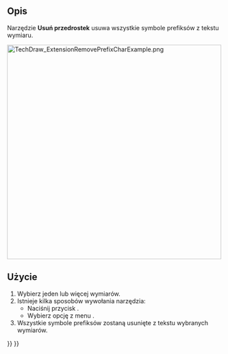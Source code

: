 <languages/>

{{Docnav/pl
|[[TechDraw_ExtensionInsertRepetition/pl|Dodaj powtórzenie]]
|[[TechDraw_ExtensionIncreaseDecimal/pl|Zwiększ ilość miejsc po przecinku]]
|[[TechDraw_Workbench/pl|środowisko pracy Rysunek Techniczny]]
|IconL=TechDraw_ExtensionInsertRepetition.svg
|IconR=TechDraw_ExtensionIncreaseDecimal.svg
|IconC=Workbench_TechDraw.svg
}}

{{GuiCommand/pl
|Name=TechDraw ExtensionRemovePrefixChar
|Name/pl=Rysunek Techniczny: Rozszerzenie Usuń przedrostek
|MenuLocation=Rysunek Techniczny → Rozszerzenia: Wymiary → Usuń prefiks
|Workbenches=[[TechDraw_Workbench/pl|Rysunek Techniczny]]
|Shortcut=
|Version=0.20
|SeeAlso=
}}

<span id="Description"></span>
==Opis==

Narzędzie '''Usuń przedrostek''' usuwa wszystkie symbole prefiksów z tekstu wymiaru.

[[Image:TechDraw_ExtensionRemovePrefixCharExample.png|500px]]
{{Caption|Po prawej wymiary bez przedrostków}}

<span id="Usage"></span>
==Użycie==

# Wybierz jeden lub więcej wymiarów.
# Istnieje kilka sposobów wywołania narzędzia:
#* Naciśnij przycisk {{Button|[[Image:TechDraw_ExtensionRemovePrefixChar.svg|16px]] '''Usuń przedrostek'''}}.
#* Wybierz opcję z menu {{MenuCommand|Rysunek Techniczny → Rozszerzenia: Wymiary → [[Image:TechDraw_ExtensionRemovePrefixChar.svg|16px]] Usuń przedrostek}}.
# Wszystkie symbole prefiksów zostaną usunięte z tekstu wybranych wymiarów.


{{Docnav/pl
|[[TechDraw_ExtensionInsertRepetition/pl|Dodaj powtórzenie]]
|[[TechDraw_ExtensionIncreaseDecimal/pl|Zwiększ ilość miejsc po przecinku]]
|[[TechDraw_Workbench/pl|środowisko pracy Rysunek Techniczny]]
|IconL=TechDraw_ExtensionInsertRepetition.svg
|IconR=TechDraw_ExtensionIncreaseDecimal.svg
|IconC=Workbench_TechDraw.svg
}}

{{TechDraw_Tools_navi{{#translation:}}}}
{{Userdocnavi{{#translation:}}}}